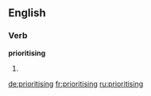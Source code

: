 ==English==

===Verb===
'''prioritising'''

# {{present participle of|[[prioritise]]}}

[[de:prioritising]]
[[fr:prioritising]]
[[ru:prioritising]]